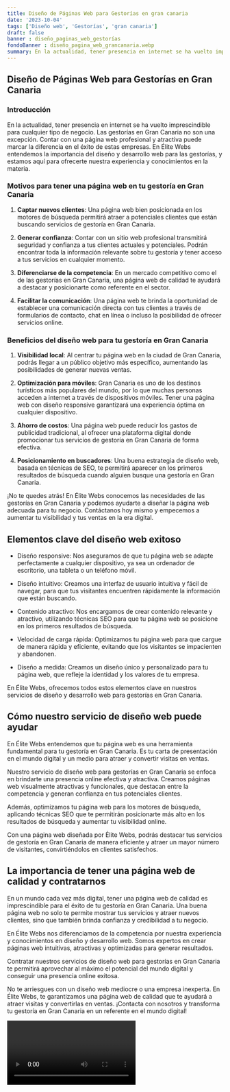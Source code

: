 ```yaml
---
title: Diseño de Páginas Web para Gestorías en gran canaria
date: '2023-10-04'
tags: ['Diseño web', 'Gestorías', 'gran canaria']
draft: false
banner : diseño_paginas_web_gestorías
fondoBanner : diseño_pagina_web_grancanaria.webp
summary: En la actualidad, tener presencia en internet se ha vuelto imprescindible para cualquier tipo de negocio. Las gestorías en Gran Canaria no son una excepción. Contar con una página web profesional y atractiva puede marcar la diferencia en el éxito de estas empresas. En Élite Webs entendemos la importancia del diseño y desarrollo web para las gestorías, y estamos aquí para ofrecerte nuestra experiencia y conocimientos en la materia.
---
```


## Diseño de Páginas Web para Gestorías en Gran Canaria

### Introducción

En la actualidad, tener presencia en internet se ha vuelto imprescindible para cualquier tipo de negocio. Las gestorías en Gran Canaria no son una excepción. Contar con una página web profesional y atractiva puede marcar la diferencia en el éxito de estas empresas. En Élite Webs entendemos la importancia del diseño y desarrollo web para las gestorías, y estamos aquí para ofrecerte nuestra experiencia y conocimientos en la materia.

### Motivos para tener una página web en tu gestoría en Gran Canaria

1. **Captar nuevos clientes**: Una página web bien posicionada en los motores de búsqueda permitirá atraer a potenciales clientes que están buscando servicios de gestoría en Gran Canaria.

2. **Generar confianza**: Contar con un sitio web profesional transmitirá seguridad y confianza a tus clientes actuales y potenciales. Podrán encontrar toda la información relevante sobre tu gestoría y tener acceso a tus servicios en cualquier momento.

3. **Diferenciarse de la competencia**: En un mercado competitivo como el de las gestorías en Gran Canaria, una página web de calidad te ayudará a destacar y posicionarte como referente en el sector.

4. **Facilitar la comunicación**: Una página web te brinda la oportunidad de establecer una comunicación directa con tus clientes a través de formularios de contacto, chat en línea o incluso la posibilidad de ofrecer servicios online.

### Beneficios del diseño web para tu gestoría en Gran Canaria

1. **Visibilidad local**: Al centrar tu página web en la ciudad de Gran Canaria, podrás llegar a un público objetivo más específico, aumentando las posibilidades de generar nuevas ventas.

2. **Optimización para móviles**: Gran Canaria es uno de los destinos turísticos más populares del mundo, por lo que muchas personas acceden a internet a través de dispositivos móviles. Tener una página web con diseño responsive garantizará una experiencia óptima en cualquier dispositivo.

3. **Ahorro de costos**: Una página web puede reducir los gastos de publicidad tradicional, al ofrecer una plataforma digital donde promocionar tus servicios de gestoría en Gran Canaria de forma efectiva.

4. **Posicionamiento en buscadores**: Una buena estrategia de diseño web, basada en técnicas de SEO, te permitirá aparecer en los primeros resultados de búsqueda cuando alguien busque una gestoría en Gran Canaria.

¡No te quedes atrás! En Élite Webs conocemos las necesidades de las gestorías en Gran Canaria y podemos ayudarte a diseñar la página web adecuada para tu negocio. Contáctanos hoy mismo y empecemos a aumentar tu visibilidad y tus ventas en la era digital.

<GifSeo />

<Cta />

## Elementos clave del diseño web exitoso

- Diseño responsive: Nos aseguramos de que tu página web se adapte perfectamente a cualquier dispositivo, ya sea un ordenador de escritorio, una tableta o un teléfono móvil.

- Diseño intuitivo: Creamos una interfaz de usuario intuitiva y fácil de navegar, para que tus visitantes encuentren rápidamente la información que están buscando.

- Contenido atractivo: Nos encargamos de crear contenido relevante y atractivo, utilizando técnicas SEO para que tu página web se posicione en los primeros resultados de búsqueda.

- Velocidad de carga rápida: Optimizamos tu página web para que cargue de manera rápida y eficiente, evitando que los visitantes se impacienten y abandonen.

- Diseño a medida: Creamos un diseño único y personalizado para tu página web, que refleje la identidad y los valores de tu empresa.

En Élite Webs, ofrecemos todos estos elementos clave en nuestros servicios de diseño y desarrollo web para gestorías en Gran Canaria.

## Cómo nuestro servicio de diseño web puede ayudar

En Élite Webs entendemos que tu página web es una herramienta fundamental para tu gestoría en Gran Canaria. Es tu carta de presentación en el mundo digital y un medio para atraer y convertir visitas en ventas.

Nuestro servicio de diseño web para gestorías en Gran Canaria se enfoca en brindarte una presencia online efectiva y atractiva. Creamos páginas web visualmente atractivas y funcionales, que destacan entre la competencia y generan confianza en tus potenciales clientes.

Además, optimizamos tu página web para los motores de búsqueda, aplicando técnicas SEO que te permitirán posicionarte más alto en los resultados de búsqueda y aumentar tu visibilidad online.

Con una página web diseñada por Élite Webs, podrás destacar tus servicios de gestoría en Gran Canaria de manera eficiente y atraer un mayor número de visitantes, convirtiéndolos en clientes satisfechos.

## La importancia de tener una página web de calidad y contratarnos

En un mundo cada vez más digital, tener una página web de calidad es imprescindible para el éxito de tu gestoría en Gran Canaria. Una buena página web no solo te permite mostrar tus servicios y atraer nuevos clientes, sino que también brinda confianza y credibilidad a tu negocio.

En Élite Webs nos diferenciamos de la competencia por nuestra experiencia y conocimientos en diseño y desarrollo web. Somos expertos en crear páginas web intuitivas, atractivas y optimizadas para generar resultados.

Contratar nuestros servicios de diseño web para gestorías en Gran Canaria te permitirá aprovechar al máximo el potencial del mundo digital y conseguir una presencia online exitosa.

No te arriesgues con un diseño web mediocre o una empresa inexperta. En Élite Webs, te garantizamos una página web de calidad que te ayudará a atraer visitas y convertirlas en ventas. ¡Contacta con nosotros y transforma tu gestoría en Gran Canaria en un referente en el mundo digital!

<Video />

<CtaBot job='Gestorías' city='gran canaria'/>

<Gmaps query='gran canaria+españa+maps' />